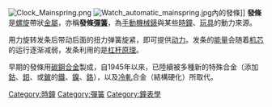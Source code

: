 [[File:Clock_Mainspring.png|right]]
[[File:Watch_automatic_mainspring.jpg|right]]內的發條]]
'''發條'''是[[螺旋|螺旋]]帶狀[[金屬|金屬]]{{link-en|扭力彈簧|Torsion spring}}，亦稱'''發條[[彈簧|彈簧]]'''，為[[手動機械錶|手動機械錶]]與某些[[時鐘|時鐘]]、[[玩具|玩具]]的動力來源。                   

用力旋转发条后带动后面的扭力弹簧旋紧，即可提供[[动力|动力]]。发条的[[能量|能量]]会随着[[机芯|机芯]]的运行逐渐减弱，发条利用的是[[杠杆原理|杠杆原理]]。

早期的發條用[[碳鋼|碳鋼]][[合金|合金]]製成，自1945年以來，已陸續被多種新的特殊合金（添加[[鈷|鈷]]、[[鉬|鉬]]、或[[鈹|鈹]]的[[鐵|鐵]]、[[鎳|鎳]]、[[鉻|鉻]]），以及[[軋|冷軋]]合金（結構硬化）所取代。

{{stub|机械}}

[[Category:時鐘|Category:時鐘]]
[[Category:彈簧|Category:彈簧]]
[[Category:鐘表學|Category:鐘表學]]